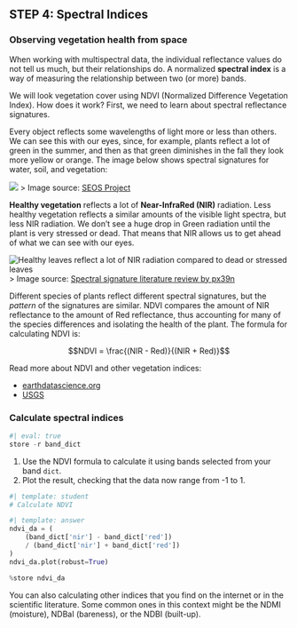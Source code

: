 ## STEP 4: Spectral Indices

### Observing vegetation health from space

When working with multispectral data, the individual reflectance values do not tell us much, but their relationships do. A normalized **spectral index** is a way of measuring the relationship between two (or more) bands. 

We will look vegetation cover using NDVI (Normalized Difference Vegetation Index). How does it work? First, we need to learn about spectral reflectance signatures.

Every object reflects some wavelengths of light more or less than others. We can see this with our eyes, since, for example, plants reflect a lot of green in the summer, and then as that green diminishes in the fall they look more yellow or orange. The image below shows spectral signatures for water, soil, and vegetation:

![](https://seos-project.eu/remotesensing/images/Reflexionskurven.jpg) \> Image source: [SEOS Project](https://seos-project.eu/remotesensing/remotesensing-c01-p06.html)

**Healthy vegetation** reflects a lot of **Near-InfraRed (NIR)** radiation. Less healthy vegetation reflects a similar amounts of the visible light spectra, but less NIR radiation. We don't see a huge drop in Green radiation until the plant is very stressed or dead. That means that NIR allows us to get ahead of what we can see with our eyes.

![Healthy leaves reflect a lot of NIR radiation compared to dead or stressed leaves](/img/earth-analytics/remote-sensing/spectral_vegetation_stress.png) \> Image source: [Spectral signature literature review by px39n](https://github.com/px39n/Awesome-Vegetation-Index)

Different species of plants reflect different spectral signatures, but the *pattern* of the signatures are similar. NDVI compares the amount of NIR reflectance to the amount of Red reflectance, thus accounting for many of the species differences and isolating the health of the plant. The formula for calculating NDVI is:

$$NDVI = \frac{(NIR - Red)}{(NIR + Red)}$$

Read more about NDVI and other vegetation indices:

-   [earthdatascience.org](https://www.earthdatascience.org/courses/use-data-open-source-python/multispectral-remote-sensing/vegetation-indices-in-python/calculate-NDVI-python/)
-   [USGS](https://www.usgs.gov/landsat-missions/landsat-surface-reflectance-derived-spectral-indices)


### Calculate spectral indices

```python
#| eval: true
store -r band_dict
```

::: {.callout-task title='Calculate NDVI'}

  1. Use the NDVI formula to calculate it using bands selected from your band `dict`.
  2. Plot the result, checking that the data now range from -1 to 1.
:::

```python
#| template: student
# Calculate NDVI
```

::: {.content-visible when-format="html"}
```python
#| template: answer
ndvi_da = (
    (band_dict['nir'] - band_dict['red'])
    / (band_dict['nir'] + band_dict['red'])
)
ndvi_da.plot(robust=True)
```
:::

```python
%store ndvi_da
```

::: {.callout-extra title="Calculate another index"}
You can also calculating other indices that you find on the internet or in the scientific literature. Some common ones in this context might be the NDMI (moisture), NDBaI (bareness), or the NDBI (built-up).
:::